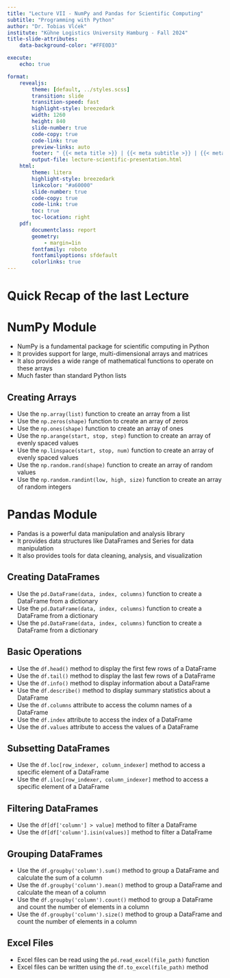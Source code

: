 ```yaml
---
title: "Lecture VII - NumPy and Pandas for Scientific Computing"
subtitle: "Programming with Python"
author: "Dr. Tobias Vlćek"
institute: "Kühne Logistics University Hamburg - Fall 2024"
title-slide-attributes:
    data-background-color: "#FFE0D3"

execute:
    echo: true

format:
    revealjs:
        theme: [default, ../styles.scss]
        transition: slide
        transition-speed: fast
        highlight-style: breezedark
        width: 1260
        height: 840
        slide-number: true
        code-copy: true
        code-link: true
        preview-links: auto
        footer: " {{< meta title >}} | {{< meta subtitle >}} | {{< meta author >}} | [Home](lecture-scientific.qmd)"
        output-file: lecture-scientific-presentation.html
    html:
        theme: litera
        highlight-style: breezedark
        linkcolor: "#a60000"
        slide-number: true
        code-copy: true
        code-link: true
        toc: true
        toc-location: right
    pdf: 
        documentclass: report
        geometry:
            - margin=1in
        fontfamily: roboto
        fontfamilyoptions: sfdefault
        colorlinks: true
---
```


# [Quick Recap of the last Lecture]{.flow} {.title} 

# [NumPy Module]{.flow} {.title}

- NumPy is a fundamental package for scientific computing in Python
- It provides support for large, multi-dimensional arrays and matrices
- It also provides a wide range of mathematical functions to operate on these arrays
- Much faster than standard Python lists

## Creating Arrays

- Use the `np.array(list)` function to create an array from a list
- Use the `np.zeros(shape)` function to create an array of zeros
- Use the `np.ones(shape)` function to create an array of ones
- Use the `np.arange(start, stop, step)` function to create an array of evenly spaced values
- Use the `np.linspace(start, stop, num)` function to create an array of evenly spaced values
- Use the `np.random.rand(shape)` function to create an array of random values
- Use the `np.random.randint(low, high, size)` function to create an array of random integers

# [Pandas Module]{.flow} {.title}

- Pandas is a powerful data manipulation and analysis library
- It provides data structures like DataFrames and Series for data manipulation
- It also provides tools for data cleaning, analysis, and visualization

## Creating DataFrames

- Use the `pd.DataFrame(data, index, columns)` function to create a DataFrame from a dictionary
- Use the `pd.DataFrame(data, index, columns)` function to create a DataFrame from a dictionary
- Use the `pd.DataFrame(data, index, columns)` function to create a DataFrame from a dictionary

## Basic Operations

- Use the `df.head()` method to display the first few rows of a DataFrame
- Use the `df.tail()` method to display the last few rows of a DataFrame
- Use the `df.info()` method to display information about a DataFrame
- Use the `df.describe()` method to display summary statistics about a DataFrame
- Use the `df.columns` attribute to access the column names of a DataFrame
- Use the `df.index` attribute to access the index of a DataFrame
- Use the `df.values` attribute to access the values of a DataFrame

## Subsetting DataFrames

- Use the `df.loc[row_indexer, column_indexer]` method to access a specific element of a DataFrame
- Use the `df.iloc[row_indexer, column_indexer]` method to access a specific element of a DataFrame

## Filtering DataFrames

- Use the `df[df['column'] > value]` method to filter a DataFrame
- Use the `df[df['column'].isin(values)]` method to filter a DataFrame

## Grouping DataFrames

- Use the `df.groupby('column').sum()` method to group a DataFrame and calculate the sum of a column
- Use the `df.groupby('column').mean()` method to group a DataFrame and calculate the mean of a column
- Use the `df.groupby('column').count()` method to group a DataFrame and count the number of elements in a column
- Use the `df.groupby('column').size()` method to group a DataFrame and count the number of elements in a column

## Excel Files

- Excel files can be read using the `pd.read_excel(file_path)` function
- Excel files can be written using the `df.to_excel(file_path)` method
